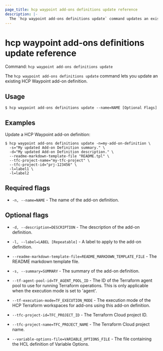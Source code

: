 ```yaml
---
page_title: hcp waypoint add-ons definitions update reference
description: |-
  The `hcp waypoint add-ons definitions update` command updates an existing HCP Waypoint add-on definition.
---
```


# hcp waypoint add-ons definitions update reference

Command: `hcp waypoint add-ons definitions update` 

The `hcp waypoint add-ons definitions update` command lets you update an
existing HCP Waypoint add-on definition.

## Usage

```shell-session
$ hcp waypoint add-ons definitions update --name=NAME [Optional Flags]
```

## Examples

Update a HCP Waypoint add-on definition:

```shell-session
$ hcp waypoint add-ons definitions update -n=my-add-on-definition \
  -s="My updated Add-on Definition summary." \
  -d="My updated Add-on Definition description." \
  --readme-markdown-template-file "README.tpl" \
  --tfc-project-name="my-tfc-project" \
  --tfc-project-id="prj-123456" \
  -l=label1 \
  -l=label2
```

## Required flags

- `-n, --name=NAME` - The name of the add-on definition.

## Optional flags

- `-d, --description=DESCRIPTION` - The description of the add-on definition.

- `-l, --label=LABEL [Repeatable]` - A label to apply to the add-on definition.

- `--readme-markdown-template-file=README_MARKDOWN_TEMPLATE_FILE` - The README markdown template file.

- `-s, --summary=SUMMARY` - The summary of the add-on definition.

- `--tf-agent-pool-id=TF_AGENT_POOL_ID` - The ID of the Terraform agent pool to use for running Terraform operations. This is only applicable when the execution mode is set to 'agent'.

- `--tf-execution-mode=TF_EXECUTION_MODE` - The execution mode of the HCP Terraform workspaces for add-ons using this add-on definition.

- `--tfc-project-id=TFC_PROJECT_ID` - The Terraform Cloud project ID.

- `--tfc-project-name=TFC_PROJECT_NAME` - The Terraform Cloud project name.

- `--variable-options-file=VARIABLE_OPTIONS_FILE` - The file containing the HCL definition of Variable Options.

